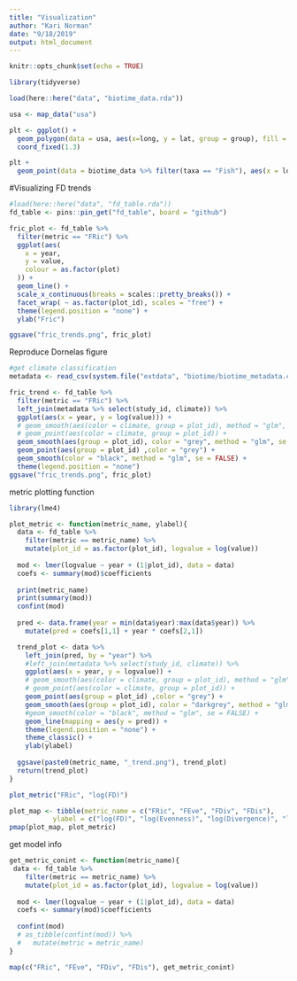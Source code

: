 ```yaml
---
title: "Visualization"
author: "Kari Norman"
date: "9/18/2019"
output: html_document
---
```


```r
knitr::opts_chunk$set(echo = TRUE)
```

```r
library(tidyverse)
```

```r
load(here::here("data", "biotime_data.rda"))
```

```r
usa <- map_data("usa")

plt <- ggplot() +
  geom_polygon(data = usa, aes(x=long, y = lat, group = group), fill = NA, color = "black") +
  coord_fixed(1.3)

plt +
  geom_point(data = biotime_data %>% filter(taxa == "Fish"), aes(x = longitude, y = latitude), color = "black", size = .25)

```

#Visualizing FD trends
```r
#load(here::here("data", "fd_table.rda"))
fd_table <- pins::pin_get("fd_table", board = "github")

fric_plot <- fd_table %>%
  filter(metric == "FRic") %>%
  ggplot(aes(
    x = year,
    y = value,
    colour = as.factor(plot)
  )) +
  geom_line() +
  scale_x_continuous(breaks = scales::pretty_breaks()) +
  facet_wrap( ~ as.factor(plot_id), scales = "free") +
  theme(legend.position = "none") +
  ylab("Fric")

ggsave("fric_trends.png", fric_plot)
```

Reproduce Dornelas figure
```r
#get climate classification
metadata <- read_csv(system.file("extdata", "biotime/biotime_metadata.csv", package = "biodivTS"))

fric_trend <- fd_table %>%
  filter(metric == "FRic") %>%
  left_join(metadata %>% select(study_id, climate)) %>%
  ggplot(aes(x = year, y = log(value))) +
  # geom_smooth(aes(color = climate, group = plot_id), method = "glm", se = FALSE) +
  # geom_point(aes(color = climate, group = plot_id)) +
  geom_smooth(aes(group = plot_id), color = "grey", method = "glm", se = FALSE) +
  geom_point(aes(group = plot_id) ,color = "grey") +
  geom_smooth(color = "black", method = "glm", se = FALSE) +
  theme(legend.position = "none") 
ggsave("fric_trends.png", fric_plot)
```

metric plotting function
```r
library(lme4)

plot_metric <- function(metric_name, ylabel){
  data <- fd_table %>%
    filter(metric == metric_name) %>%
    mutate(plot_id = as.factor(plot_id), logvalue = log(value))
  
  mod <- lmer(logvalue ~ year + (1|plot_id), data = data)
  coefs <- summary(mod)$coefficients
  
  print(metric_name) 
  print(summary(mod))
  confint(mod)
  
  pred <- data.frame(year = min(data$year):max(data$year)) %>%
    mutate(pred = coefs[1,1] + year * coefs[2,1])

  trend_plot <- data %>%
    left_join(pred, by = "year") %>%
    #left_join(metadata %>% select(study_id, climate)) %>%
    ggplot(aes(x = year, y = logvalue)) +
    # geom_smooth(aes(color = climate, group = plot_id), method = "glm", se = FALSE) +
    # geom_point(aes(color = climate, group = plot_id)) +
    geom_point(aes(group = plot_id) ,color = "grey") +
    geom_smooth(aes(group = plot_id), color = "darkgrey", method = "glm", se = FALSE) +
    #geom_smooth(color = "black", method = "glm", se = FALSE) +
    geom_line(mapping = aes(y = pred)) +
    theme(legend.position = "none") +
    theme_classic() +
    ylab(ylabel)
  
  ggsave(paste0(metric_name, "_trend.png"), trend_plot)
  return(trend_plot)
}

plot_metric("FRic", "log(FD)")

plot_map <- tibble(metric_name = c("FRic", "FEve", "FDiv", "FDis"), 
           ylabel = c("log(FD)", "log(Evenness)", "log(Divergence)", "log(Dispersion)"))
pmap(plot_map, plot_metric)
```

get model info
```r
get_metric_conint <- function(metric_name){
 data <- fd_table %>%
    filter(metric == metric_name) %>%
    mutate(plot_id = as.factor(plot_id), logvalue = log(value))
  
  mod <- lmer(logvalue ~ year + (1|plot_id), data = data)
  coefs <- summary(mod)$coefficients
  
  confint(mod)
  # as_tibble(confint(mod)) %>%
  #   mutate(metric = metric_name)
}

map(c("FRic", "FEve", "FDiv", "FDis"), get_metric_conint)
```

